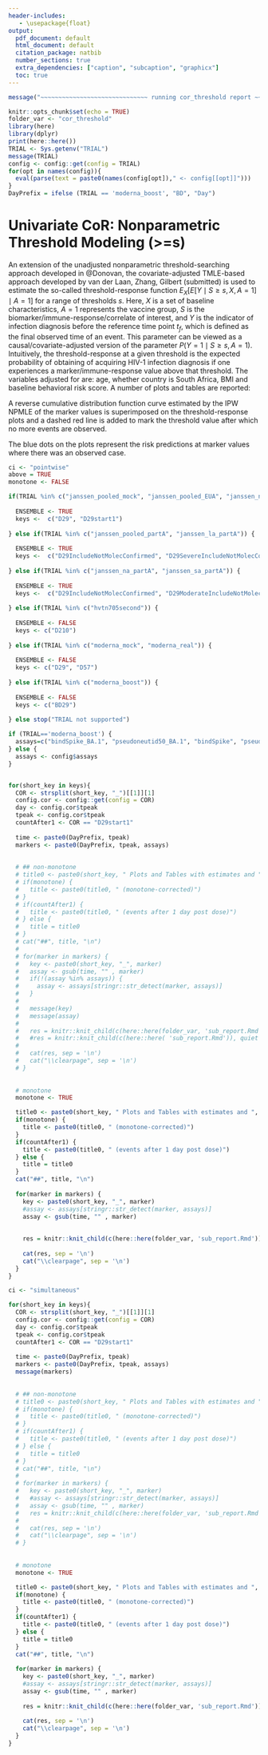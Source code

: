 ```yaml
---
header-includes:
   - \usepackage{float}
output:
  pdf_document: default
  html_document: default
  citation_package: natbib
  number_sections: true
  extra_dependencies: ["caption", "subcaption", "graphicx"]
  toc: true
---
```


```r
message("~~~~~~~~~~~~~~~~~~~~~~~~~~~~~~ running cor_threshold report ~~~~~~~~~~~~~~~~~~~~~~~~~~~~~~~")
```


```r
knitr::opts_chunk$set(echo = TRUE)
folder_var <- "cor_threshold"
library(here)
library(dplyr)
print(here::here())
TRIAL <- Sys.getenv("TRIAL")
message(TRIAL)
config <- config::get(config = TRIAL)
for(opt in names(config)){
  eval(parse(text = paste0(names(config[opt])," <- config[[opt]]")))
}
DayPrefix = ifelse (TRIAL == 'moderna_boost', "BD", "Day")


```

# Univariate CoR: Nonparametric Threshold Modeling (>=s)

An extension of the unadjusted nonparametric threshold-searching approach
developed in @Donovan, the covariate-adjusted TMLE-based approach developed by
van der Laan, Zhang, Gilbert (submitted) is used to estimate the so-called
threshold-response function $E_X[ E[Y \mid S \geq s, X, A = 1] \mid A=1]$ for a
range of thresholds $s$. Here, $X$ is a set of baseline characteristics, $A=1$
represents the vaccine group, $S$ is the biomarker/immune-response/correlate of
interest, and $Y$ is the indicator of infection diagnosis before the reference time point
$t_f$, which is defined as the final observed time of an event. This parameter can be viewed as a causal/covariate-adjusted version of
the parameter $P(Y=1 \mid S \geq s, A=1)$. Intuitively, the threshold-response
at a given threshold is the expected probability of obtaining of acquiring HIV-1 infection diagnosis if
one experiences a marker/immune-response value above that threshold. The variables adjusted for are: age, whether country is South Africa, BMI and baseline behavioral risk score. A
number of plots and tables are reported:
\begin{enumerate}
\item A plot and table with risk estimates and point-wise 95\% confidence intervals
\item A plot and table with risk estimates and simultaneous 95\% confidence bands
\item Monotone-corrected versions of 1 and 2.
\end{enumerate}

A reverse cumulative distribution function curve estimated by the IPW NPMLE of
the marker values is superimposed on the threshold-response plots and a dashed
red line is added to mark the threshold value after which no more events are
observed.

The blue dots on the plots represent the risk predictions at marker values where there was an observed case.



\newpage

```r

ci <- "pointwise"
above = TRUE
monotone <- FALSE

```

```r

if(TRIAL %in% c("janssen_pooled_mock", "janssen_pooled_EUA", "janssen_na_mock", "janssen_na_EUA", "janssen_la_mock", "janssen_la_EUA", "janssen_sa_mock", 'janssen_sa_EUA', "janssen_trial_EUA")) {
  
  ENSEMBLE <- TRUE
  keys <-  c("D29", "D29start1") 
  
} else if(TRIAL %in% c("janssen_pooled_partA", "janssen_la_partA")) {
  
  ENSEMBLE <- TRUE
  keys <-  c("D29IncludeNotMolecConfirmed", "D29SevereIncludeNotMolecConfirmed", "D29ModerateIncludeNotMolecConfirmed")
  
} else if(TRIAL %in% c("janssen_na_partA", "janssen_sa_partA")) {
  
  ENSEMBLE <- TRUE
  keys <-  c("D29IncludeNotMolecConfirmed", "D29ModerateIncludeNotMolecConfirmed")
  
} else if(TRIAL %in% c("hvtn705second")) {
  
  ENSEMBLE <- FALSE
  keys <- c("D210") 
  
} else if(TRIAL %in% c("moderna_mock", "moderna_real")) {
  
  ENSEMBLE <- FALSE
  keys <- c("D29", "D57") 
  
} else if(TRIAL %in% c("moderna_boost")) {
  
  ENSEMBLE <- FALSE
  keys <- c("BD29") 
  
} else stop("TRIAL not supported")

```


```r

if (TRIAL=='moderna_boost') {
  assays=c("bindSpike_BA.1", "pseudoneutid50_BA.1", "bindSpike", "pseudoneutid50")
} else {
  assays <- config$assays
}


for(short_key in keys){
  COR <- strsplit(short_key, "_")[[1]][1]
  config.cor <- config::get(config = COR)
  day <- config.cor$tpeak
  tpeak <- config.cor$tpeak
  countAfter1 <- COR == "D29start1"
  
  time <- paste0(DayPrefix, tpeak)
  markers <- paste0(DayPrefix, tpeak, assays)
  
  
  # ## non-monotone
  # title0 <- paste0(short_key, " Plots and Tables with estimates and ", ci, " confidence intervals"," for day ", day, " markers")
  # if(monotone) {
  #   title <- paste0(title0, " (monotone-corrected)")
  # }
  # if(countAfter1) {
  #   title <- paste0(title0, " (events after 1 day post dose)")
  # } else {
  #   title = title0
  # }
  # cat("##", title, "\n")
  # 
  # for(marker in markers) {
  #   key <- paste0(short_key, "_", marker)
  #   assay <- gsub(time, "" , marker)
  #   if(!(assay %in% assays)) {
  #     assay <- assays[stringr::str_detect(marker, assays)]
  #   }
  #   
  #   message(key)
  #   message(assay)
  #   
  #   res = knitr::knit_child(c(here::here(folder_var, 'sub_report.Rmd')), quiet = TRUE)
  #   #res = knitr::knit_child(c(here::here( 'sub_report.Rmd')), quiet = TRUE)
  #   
  #   cat(res, sep = '\n')
  #   cat("\\clearpage", sep = '\n')
  # }
  
  
  # monotone
  monotone <- TRUE

  title0 <- paste0(short_key, " Plots and Tables with estimates and ", ci, " confidence intervals"," for day ", day, " markers")
  if(monotone) {
    title <- paste0(title0, " (monotone-corrected)")
  }
  if(countAfter1) {
    title <- paste0(title0, " (events after 1 day post dose)")
  } else {
    title = title0
  }
  cat("##", title, "\n")
  
  for(marker in markers) {
    key <- paste0(short_key, "_", marker)
    #assay <- assays[stringr::str_detect(marker, assays)]
    assay <- gsub(time, "" , marker)
    
    
    res = knitr::knit_child(c(here::here(folder_var, 'sub_report.Rmd')), quiet = TRUE)
    
    cat(res, sep = '\n')
    cat("\\clearpage", sep = '\n')
  }
}

```



```r
ci <- "simultaneous"

for(short_key in keys){
  COR <- strsplit(short_key, "_")[[1]][1]
  config.cor <- config::get(config = COR)
  day <- config.cor$tpeak
  tpeak <- config.cor$tpeak
  countAfter1 <- COR == "D29start1"
  
  time <- paste0(DayPrefix, tpeak)
  markers <- paste0(DayPrefix, tpeak, assays)
  message(markers)
  
  
  # ## non-monotone
  # title0 <- paste0(short_key, " Plots and Tables with estimates and ", ci, " confidence intervals"," for day ", day, " markers")
  # if(monotone) {
  #   title <- paste0(title0, " (monotone-corrected)")
  # }
  # if(countAfter1) {
  #   title <- paste0(title0, " (events after 1 day post dose)")
  # } else {
  #   title = title0
  # }
  # cat("##", title, "\n")
  # 
  # for(marker in markers) {
  #   key <- paste0(short_key, "_", marker)
  #   #assay <- assays[stringr::str_detect(marker, assays)]
  #   assay <- gsub(time, "" , marker)
  #   res = knitr::knit_child(c(here::here(folder_var, 'sub_report.Rmd')), quiet = TRUE)
  #   
  #   cat(res, sep = '\n')
  #   cat("\\clearpage", sep = '\n')
  # }
  
  
  # monotone
  monotone <- TRUE

  title0 <- paste0(short_key, " Plots and Tables with estimates and ", ci, " confidence intervals"," for day ", day, " markers")
  if(monotone) {
    title <- paste0(title0, " (monotone-corrected)")
  }
  if(countAfter1) {
    title <- paste0(title0, " (events after 1 day post dose)")
  } else {
    title = title0
  }
  cat("##", title, "\n")
  
  for(marker in markers) {
    key <- paste0(short_key, "_", marker)
    #assay <- assays[stringr::str_detect(marker, assays)]
    assay <- gsub(time, "" , marker)
    
    res = knitr::knit_child(c(here::here(folder_var, 'sub_report.Rmd')), quiet = TRUE)
    
    cat(res, sep = '\n')
    cat("\\clearpage", sep = '\n')
  }
}



```





